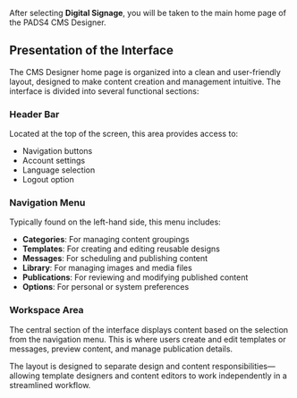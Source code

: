After selecting **Digital Signage**, you will be taken to the main home page of the PADS4 CMS Designer.

## Presentation of the Interface

The CMS Designer home page is organized into a clean and user-friendly layout, designed to make content creation and management intuitive. The interface is divided into several functional sections:

### Header Bar  
Located at the top of the screen, this area provides access to:
- Navigation buttons
- Account settings
- Language selection
- Logout option

### Navigation Menu  
Typically found on the left-hand side, this menu includes:
- **Categories**: For managing content groupings
- **Templates**: For creating and editing reusable designs
- **Messages**: For scheduling and publishing content
- **Library**: For managing images and media files
- **Publications**: For reviewing and modifying published content
- **Options**: For personal or system preferences

### Workspace Area  
The central section of the interface displays content based on the selection from the navigation menu. This is where users create and edit templates or messages, preview content, and manage publication details.

The layout is designed to separate design and content responsibilities—allowing template designers and content editors to work independently in a streamlined workflow.
